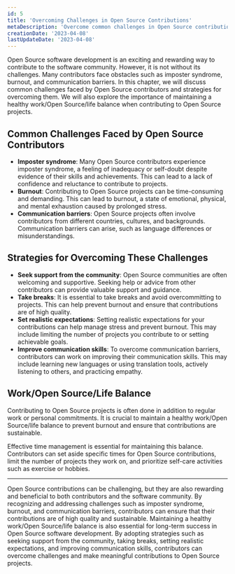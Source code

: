 ```yaml
---
id: 5
title: 'Overcoming Challenges in Open Source Contributions'
metaDescription: 'Overcome common challenges in Open Source contribution and maintain work/Open Source/life balance. Learn to tackle imposter syndrome, burnout and communication barriers. Start contributing sustainably today!'
creationDate: '2023-04-08'
lastUpdateDate: '2023-04-08'
---
```

<p class="lead">Open Source software development is an exciting and rewarding way to contribute to the software community. However, it is not without its challenges. Many contributors face obstacles such as imposter syndrome, burnout, and communication barriers. In this chapter, we will discuss common challenges faced by Open Source contributors and strategies for overcoming them. We will also explore the importance of maintaining a healthy work/Open Source/life balance when contributing to Open Source projects.</p>

## Common Challenges Faced by Open Source Contributors

- <strong>Imposter syndrome</strong>: Many Open Source contributors experience imposter syndrome, a feeling of inadequacy or self-doubt despite evidence of their skills and achievements. This can lead to a lack of confidence and reluctance to contribute to projects.
- <strong>Burnout</strong>: Contributing to Open Source projects can be time-consuming and demanding. This can lead to burnout, a state of emotional, physical, and mental exhaustion caused by prolonged stress.
- <strong>Communication barriers</strong>: Open Source projects often involve contributors from different countries, cultures, and backgrounds. Communication barriers can arise, such as language differences or misunderstandings.

## Strategies for Overcoming These Challenges

- <strong>Seek support from the community</strong>: Open Source communities are often welcoming and supportive. Seeking help or advice from other contributors can provide valuable support and guidance.
- <strong>Take breaks</strong>: It is essential to take breaks and avoid overcommitting to projects. This can help prevent burnout and ensure that contributions are of high quality.
- <strong>Set realistic expectations</strong>: Setting realistic expectations for your contributions can help manage stress and prevent burnout. This may include limiting the number of projects you contribute to or setting achievable goals.
- <strong>Improve communication skills</strong>: To overcome communication barriers, contributors can work on improving their communication skills. This may include learning new languages or using translation tools, actively listening to others, and practicing empathy.

## Work/Open Source/Life Balance

Contributing to Open Source projects is often done in addition to regular work or personal commitments. It is crucial to maintain a healthy work/Open Source/life balance to prevent burnout and ensure that contributions are sustainable.

Effective time management is essential for maintaining this balance. Contributors can set aside specific times for Open Source contributions, limit the number of projects they work on, and prioritize self-care activities such as exercise or hobbies.

<hr/>

<p class="lead">Open Source contributions can be challenging, but they are also rewarding and beneficial to both contributors and the software community. By recognizing and addressing challenges such as imposter syndrome, burnout, and communication barriers, contributors can ensure that their contributions are of high quality and sustainable. Maintaining a healthy work/Open Source/life balance is also essential for long-term success in Open Source software development. By adopting strategies such as seeking support from the community, taking breaks, setting realistic expectations, and improving communication skills, contributors can overcome challenges and make meaningful contributions to Open Source projects.</p>
